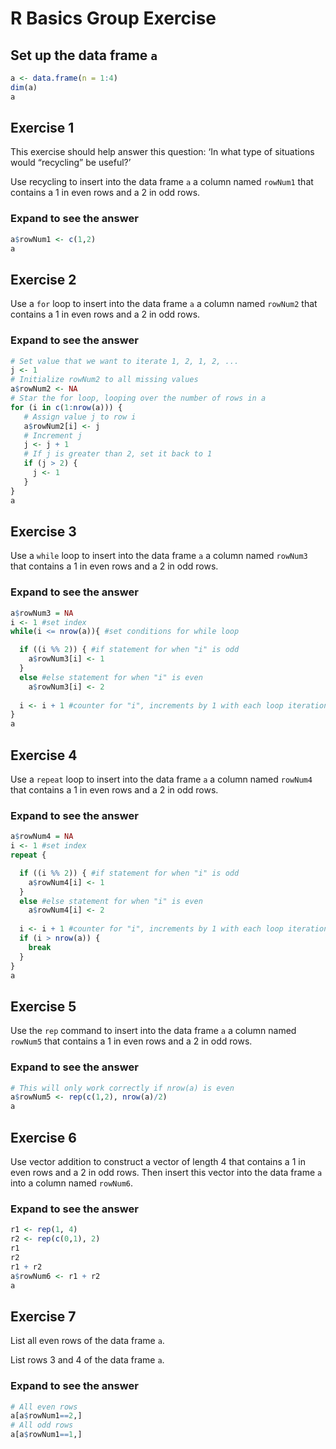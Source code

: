 # R Basics Group Exercise

## Set up the data frame `a`

```r
a <- data.frame(n = 1:4)
dim(a)
a
```

## Exercise 1

This exercise should help answer this question: 'In what type of situations would "recycling" be useful?'

Use recycling to insert into the data frame `a` a column named `rowNum1` that contains a 1 in even rows and a 2 in odd rows.

:::{.callout-tip collapse="true"}
### Expand to see the answer

```r
a$rowNum1 <- c(1,2)
a
```
:::

## Exercise 2

Use a `for` loop to insert into the data frame `a` a column named `rowNum2` that contains a 1 in even rows and a 2 in odd rows.

:::{.callout-tip collapse="true"}
### Expand to see the answer

```r
# Set value that we want to iterate 1, 2, 1, 2, ...
j <- 1
# Initialize rowNum2 to all missing values
a$rowNum2 <- NA  
# Star the for loop, looping over the number of rows in a
for (i in c(1:nrow(a))) {
   # Assign value j to row i
   a$rowNum2[i] <- j
   # Increment j
   j <- j + 1
   # If j is greater than 2, set it back to 1
   if (j > 2) {
     j <- 1
   }
}
a
```
:::

## Exercise 3

Use a `while` loop to insert into the data frame `a` a column named `rowNum3` that contains a 1 in even rows and a 2 in odd rows.

:::{.callout-tip collapse="true"}
### Expand to see the answer

```r
a$rowNum3 = NA
i <- 1 #set index
while(i <= nrow(a)){ #set conditions for while loop

  if ((i %% 2)) { #if statement for when "i" is odd
    a$rowNum3[i] <- 1
  }
  else #else statement for when "i" is even
    a$rowNum3[i] <- 2
  
  i <- i + 1 #counter for "i", increments by 1 with each loop iteration
} 
a
```
:::

## Exercise 4

Use a `repeat` loop to insert into the data frame `a` a column named `rowNum4` that contains a 1 in even rows and a 2 in odd rows.

:::{.callout-tip collapse="true"}
### Expand to see the answer

```r
a$rowNum4 = NA
i <- 1 #set index
repeat { 

  if ((i %% 2)) { #if statement for when "i" is odd
    a$rowNum4[i] <- 1
  }
  else #else statement for when "i" is even
    a$rowNum4[i] <- 2
  
  i <- i + 1 #counter for "i", increments by 1 with each loop iteration
  if (i > nrow(a)) {
    break
  }
} 
a
```
:::

## Exercise 5

Use the `rep` command to insert into the data frame `a` a column named `rowNum5` that contains a 1 in even rows and a 2 in odd rows.

:::{.callout-tip collapse="true"}
### Expand to see the answer

```r
# This will only work correctly if nrow(a) is even
a$rowNum5 <- rep(c(1,2), nrow(a)/2)
a
```
:::

## Exercise 6

Use vector addition to construct a vector of length 4 that contains a 1 in even rows and a 2 in odd rows.  Then insert this vector into the data frame `a` into a column named `rowNum6`.

:::{.callout-tip collapse="true"}
### Expand to see the answer

```r
r1 <- rep(1, 4)
r2 <- rep(c(0,1), 2)
r1
r2
r1 + r2
a$rowNum6 <- r1 + r2
a
```
:::

## Exercise 7

List all even rows of the data frame `a`.

List rows 3 and 4 of the data frame `a`.

:::{.callout-tip collapse="true"}
### Expand to see the answer

```r
# All even rows
a[a$rowNum1==2,]
# All odd rows
a[a$rowNum1==1,]
```
:::
